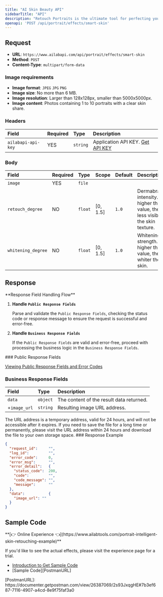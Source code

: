 ```yaml
---
title: "AI Skin Beauty API"
sidebarTitle: "API"
description: "Retouch Portraits is the ultimate tool for perfecting your photos with ease. Our advanced image processing technology offers a range of features such as sharpening, skin tone whitening, face slimming, facial features adjustment, spot and acne treatment, AI face slimming, and AI makeup—all with just one click! Reduce the time spent editing photos, and achieve professional results without the hassle. With Retouch Portraits, your photos will look flawless."
openapi: 'POST /api/portrait/effects/smart-skin'
---
```


## Request

- **URL**: `https://www.ailabapi.com/api/portrait/effects/smart-skin`
- **Method**: `POST`
- **Content-Type**: `multipart/form-data`

### Image requirements

- **Image format**: `JPEG` `JPG` `PNG`
- **Image size**: No more than 6 MB.
- **Image resolution**: Larger than 128x128px, smaller than 5000x5000px.
- **Image content**: Photos containing 1 to 10 portraits with a clear skin share.

### Headers

| Field              | Required | Type     | Description                                        |
|:-------------------|:---------|:---------|:---------------------------------------------------|
| `ailabapi-api-key` | YES      | `string` | Application API KEY. [Get API KEY](/docs/get-api-key) |

### Body

| Field              | Required | Type    | Scope    | Default | Description                                                                      |
|:-------------------|:---------|:--------|:---------|:--------|:---------------------------------------------------------------------------------|
| `image`            | YES      | `file`  |          |         |                                                                                  |
| `retouch_degree`   | NO       | `float` | [0, 1.5] | `1.0`   | Dermabrasion intensity. The higher the value, the less visible the skin texture. |
| `whitening_degree` | NO       | `float` | [0, 1.5] | `1.0`   | Whitening strength. The higher the value, the whiter the skin.                   |

## Response
<Warning>
**Response Field Handling Flow**

1. **Handle `Public Response Fields`**

   Parse and validate the `Public Response Fields`, checking the status code or response message to ensure the request is successful and error-free.

2. **Handle `Business Response Fields`**

   If the `Public Response Fields` are valid and error-free, proceed with processing the business logic in the `Business Response Fields`.
</Warning>
### Public Response Fields

<a href="/docs/response-description" target="_blank">Viewing Public Response Fields and Error Codes</a>

### Business Response Fields

| Field        | Type     | Description                              |
|:-------------|:---------|:-----------------------------------------|
| `data`       | `object` | The content of the result data returned. |
| +`image_url` | `string` | Resulting image URL address.             |
<Tip>
The URL address is a temporary address, valid for 24 hours, and will not be accessible after it expires. If you need to save the file for a long time or permanently, please visit the URL address within 24 hours and download the file to your own storage space.
</Tip>
### Response Example

```json
{
  "request_id":     "",
  "log_id":         "",
  "error_code":     0,
  "error_msg":      "",
  "error_detail":   {
    "status_code":  200,
    "code":         "",
    "code_message": "",
    "message":      ""
  },
  "data":           {
    "image_url": ""
  }
}
```

## Sample Code
<Tip>
**[👉 Online Experience 👈](https://www.ailabtools.com/portrait-intelligent-skin-retouching-example)**

If you'd like to see the actual effects, please visit the experience page for a trial.

- [Introduction to Get Sample Code](get-sample-code)
- [Sample Code][PostmanURL]
</Tip>
[PostmanURL]: https://documenter.getpostman.com/view/26387069/2s93JxqgHE#7b3ef687-7116-4907-a4cd-8e9f75faf3a0